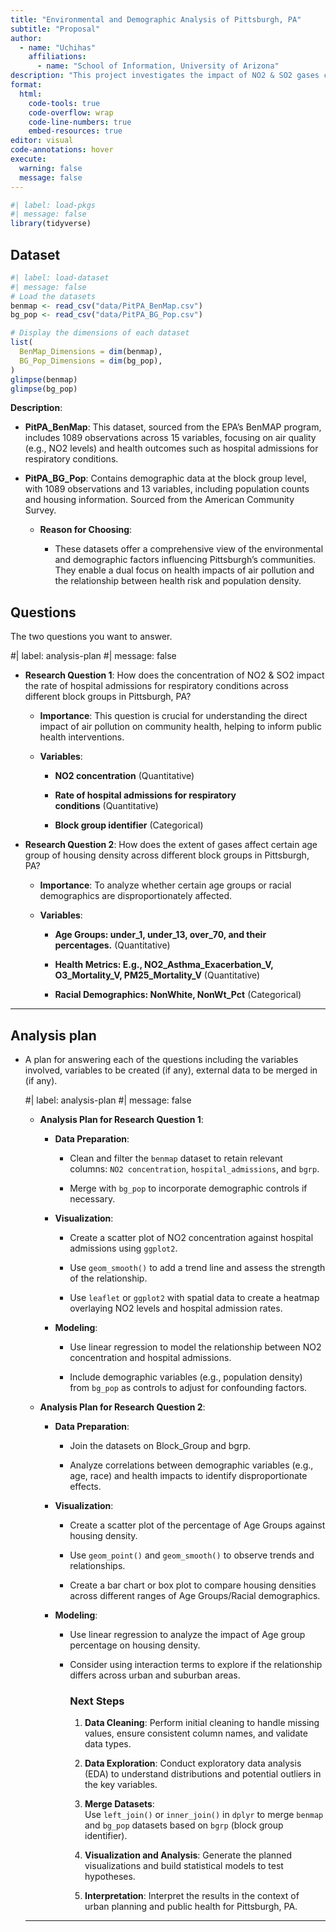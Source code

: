 ```yaml
---
title: "Environmental and Demographic Analysis of Pittsburgh, PA"
subtitle: "Proposal"
author: 
  - name: "Uchihas"
    affiliations:
      - name: "School of Information, University of Arizona"
description: "This project investigates the impact of NO2 & SO2 gases concentration on hospital admissions and the effects on age groups in Pittsburgh, PA."
format:
  html:
    code-tools: true
    code-overflow: wrap
    code-line-numbers: true
    embed-resources: true
editor: visual
code-annotations: hover
execute:
  warning: false
  message: false
---
```


```r
#| label: load-pkgs
#| message: false
library(tidyverse)
```

## Dataset

```r
#| label: load-dataset
#| message: false
# Load the datasets
benmap <- read_csv("data/PitPA_BenMap.csv")
bg_pop <- read_csv("data/PitPA_BG_Pop.csv")

# Display the dimensions of each dataset
list(
  BenMap_Dimensions = dim(benmap),
  BG_Pop_Dimensions = dim(bg_pop),
)
glimpse(benmap)
glimpse(bg_pop)
```

**Description**:

-   **PitPA_BenMap**: This dataset, sourced from the EPA’s BenMAP program, includes 1089 observations across 15 variables, focusing on air quality (e.g., NO2 levels) and health outcomes such as hospital admissions for respiratory conditions.

-   **PitPA_BG_Pop**: Contains demographic data at the block group level, with 1089 observations and 13 variables, including population counts and housing information. Sourced from the American Community Survey.

    -   **Reason for Choosing**:

        -   These datasets offer a comprehensive view of the environmental and demographic factors influencing Pittsburgh's communities. They enable a dual focus on health impacts of air pollution and the relationship between health risk and population density.

## Questions

The two questions you want to answer.

#\| label: analysis-plan #\| message: false

-   **Research Question 1**: How does the concentration of NO2 & SO2 impact the rate of hospital admissions for respiratory conditions across different block groups in Pittsburgh, PA?

    -   **Importance**: This question is crucial for understanding the direct impact of air pollution on community health, helping to inform public health interventions.

    -   **Variables**:

        -   **NO2 concentration** (Quantitative)

        -   **Rate of hospital admissions for respiratory conditions** (Quantitative)

        -   **Block group identifier** (Categorical)

-   **Research Question 2**: How does the extent of gases affect certain age group of housing density across different block groups in Pittsburgh, PA?

    -   **Importance**: To analyze whether certain age groups or racial demographics are disproportionately affected.

    -   **Variables**:

        -   **Age Groups: under_1, under_13, over_70, and their percentages.** (Quantitative)

        -   **Health Metrics: E.g., NO2_Asthma_Exacerbation_V, O3_Mortality_V, PM25_Mortality_V** (Quantitative)

        -   **Racial Demographics: NonWhite, NonWt_Pct** (Categorical)

------------------------------------------------------------------------

## Analysis plan

-   A plan for answering each of the questions including the variables involved, variables to be created (if any), external data to be merged in (if any).

    #\| label: analysis-plan #\| message: false

    -   **Analysis Plan for Research Question 1**:

        -   **Data Preparation**:

            -   Clean and filter the `benmap` dataset to retain relevant columns: `NO2 concentration`, `hospital_admissions`, and `bgrp`.

            -   Merge with `bg_pop` to incorporate demographic controls if necessary.

        -   **Visualization**:

            -   Create a scatter plot of NO2 concentration against hospital admissions using `ggplot2`.

            -   Use `geom_smooth()` to add a trend line and assess the strength of the relationship.

            -   Use `leaflet` or `ggplot2` with spatial data to create a heatmap overlaying NO2 levels and hospital admission rates.

        -   **Modeling**:

            -   Use linear regression to model the relationship between NO2 concentration and hospital admissions.

            -   Include demographic variables (e.g., population density) from `bg_pop` as controls to adjust for confounding factors.

    -   **Analysis Plan for Research Question 2**:

        -   **Data Preparation**:

            -   Join the datasets on Block_Group and bgrp.

            -   Analyze correlations between demographic variables (e.g., age, race) and health impacts to identify disproportionate effects.

        -   **Visualization**:

            -   Create a scatter plot of the percentage of Age Groups against housing density.

            -   Use `geom_point()` and `geom_smooth()` to observe trends and relationships.

            -   Create a bar chart or box plot to compare housing densities across different ranges of Age Groups/Racial demographics.

        -   **Modeling**:

            -   Use linear regression to analyze the impact of Age group percentage on housing density.

            -   Consider using interaction terms to explore if the relationship differs across urban and suburban areas.

                ### Next Steps

                1.  **Data Cleaning**: Perform initial cleaning to handle missing values, ensure consistent column names, and validate data types.

                2.  **Data Exploration**: Conduct exploratory data analysis (EDA) to understand distributions and potential outliers in the key variables.

                3.  **Merge Datasets**: Use `left_join()` or `inner_join()` in `dplyr` to merge `benmap` and `bg_pop` datasets based on `bgrp` (block group identifier).

                4.  **Visualization and Analysis**: Generate the planned visualizations and build statistical models to test hypotheses.

                5.  **Interpretation**: Interpret the results in the context of urban planning and public health for Pittsburgh, PA.

    ------------------------------------------------------------------------
